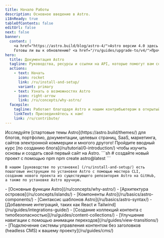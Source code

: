 ```yaml
---
title: Начало Работы
description: Основное введение в Astro.
i18nReady: true
tableOfContents: false
editUrl: false
next: false
banner:
  content: |
    <a href="https://astro.build/blog/astro-4/">Astro версии 4.0 здесь!</a>
    Готовы ли вы к обновлению? <a href="/ru/guides/upgrade-to/v4/">Прочтите наше руководство по обновлению</a>.
hero:
  title: Документация Astro
  tagline: Руководства, ресурсы и ссылки на API, которые помогут вам создавать с помощью Astro.
  actions:
    - text: Начать
      icon: rocket
      link: /ru/install-and-setup/
      variant: primary
    - text: Узнать о возможностях Astro
      icon: right-arrow
      link: /ru/concepts/why-astro/
  facepile:
    tagline: Работает благодаря Astro и нашим контрибьютерам в открытый исходный код.
    linkText: Присоединяйтесь к нам!
    link: /ru/contribute/
---
```



<CardGrid>
  <Card title="Что вы построите с Astro?" icon="laptop">
    Исследуйте [стартовые темы Astro](https://astro.build/themes/) для блогов, портфолио, документации, целевых страниц, SaaS, маркетинга, сайтов электронной коммерции и многого другого!
  </Card>

  <Card title="Пройдите обучение" icon="star">
    Пройдите вводный курс [по созданию блога](/ru/tutorial/0-introduction/) чтобы изучить основы и создать свой первый сайт на Astro.
  </Card>
  
  <SplitCard title="Начните новый проект" icon="rocket">
    ```sh
    # создайте новый проект с помощью npm
    npm create astro@latest
    ```
    
    В нашем [руководстве по установке] (/ru/install-and-setup/) есть пошаговые инструкции по установке Astro с помощью мастера CLI, созданию нового проекта из существующего репозитория Astro на GitHub, а также по установке Astro вручную.
  </SplitCard>

  <ListCard title="Изучите" icon="open-book">
    - [Основные функции Astro](/ru/concepts/why-astro/)
    - [Архитектура островов](/ru/concepts/islands/)
    - [Компоненты Astro](/ru/basics/astro-components/)
    - [Синтаксис шаблонов Astro](/ru/basics/astro-syntax/)
  </ListCard>

  <ListCard title="Подробнее" icon="puzzle">
    - [Добавление интеграций, таких как React и Tailwind](/ru/guides/integrations-guide/)
    - [Создание коллекций контента с типобезопасностью](/ru/guides/content-collections/)
    - [Улучшение навигации с помощью анимации переходов](/ru/guides/view-transitions/)
    - [Подключение системы управления контентом без заголовков (headless CMS) к вашему проекту](/ru/guides/cms/)
  </ListCard>
</CardGrid>

<Discord title="У вас есть вопрос или вы хотите принять участие?" cta="Присоединяйтесь к нашему Discord"/>